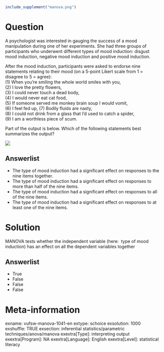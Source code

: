 ```r
include_supplement("manova.png")
```

Question
========
A psychologist was interested in gauging the success of a mood
manipulation during one of her experiments. She had three groups of
participants who underwent different types of mood induction: disgust
mood induction, negative mood induction and positive mood induction.  
  
After the mood induction, participants were asked to endorse nine
statements relating to their mood (on a 5-point Likert scale from 1 =
disagree to 5 = agree):  
(1) When you're smiling the whole world smiles with you,  
(2) I love the pretty flowers,  
(3) I could never touch a dead body,  
(4) I would never eat cat food,  
(5) If someone served me monkey brain soup I would vomit,  
(6) I feel fed up, (7) Bodily fluids are nasty,  
(8) I could not drink from a glass that I'd used to catch a spider,  
(9) I am a worthless piece of scum.  
  
Part of the output is below. Which of the following statements best
summarizes the output?  
  
![](manova.png)

Answerlist
----------
* The type of mood induction had a significant effect on responses to the
  nine items together.
* The type of mood induction had a significant effect on responses to more
  than half of the nine items.
* The type of mood induction had a significant effect on responses to all
  of the nine items.
* The type of mood induction had a significant effect on responses to at
  least one of the nine items.

Solution
========





MANOVA tests whether the independent variable (here:  type of mood
induction) has an effect on all the dependent variables together




Answerlist
----------
* True
* False
* False
* False

Meta-information
================
exname: vufsw-manova-1041-en
extype: schoice
exsolution: 1000
exshuffle: TRUE
exsection: inferential statistics/parametric techniques/anova/manova
exextra[Type]: interpreting output
exextra[Program]: NA
exextra[Language]: English
exextra[Level]: statistical literacy

